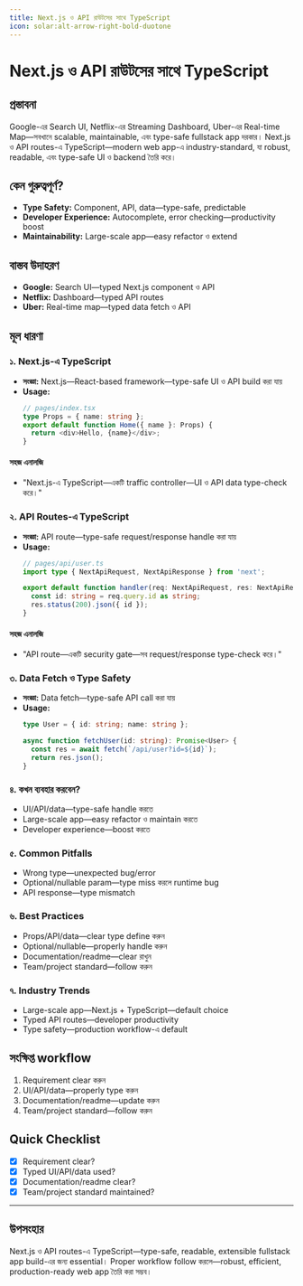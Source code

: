 ```yaml
---
title: Next.js ও API রাউটসের সাথে TypeScript
icon: solar:alt-arrow-right-bold-duotone
---
```


# Next.js ও API রাউটসের সাথে TypeScript

## প্রস্তাবনা

Google-এর Search UI, Netflix-এর Streaming Dashboard, Uber-এর Real-time Map—সবখানে scalable, maintainable, এবং type-safe fullstack app দরকার। Next.js ও API routes-এ TypeScript—modern web app-এ industry-standard, যা robust, readable, এবং type-safe UI ও backend তৈরি করে।

## কেন গুরুত্বপূর্ণ?

- **Type Safety:** Component, API, data—type-safe, predictable
- **Developer Experience:** Autocomplete, error checking—productivity boost
- **Maintainability:** Large-scale app—easy refactor ও extend

## বাস্তব উদাহরণ

- **Google:** Search UI—typed Next.js component ও API
- **Netflix:** Dashboard—typed API routes
- **Uber:** Real-time map—typed data fetch ও API

## মূল ধারণা

### ১. Next.js-এ TypeScript

- **সংজ্ঞা:** Next.js—React-based framework—type-safe UI ও API build করা যায়
- **Usage:**
  ```typescript
  // pages/index.tsx
  type Props = { name: string };
  export default function Home({ name }: Props) {
    return <div>Hello, {name}</div>;
  }
  ```

#### সহজ এনালজি

- "Next.js-এ TypeScript—একটি traffic controller—UI ও API data type-check করে।"

### ২. API Routes-এ TypeScript

- **সংজ্ঞা:** API route—type-safe request/response handle করা যায়
- **Usage:**
  ```typescript
  // pages/api/user.ts
  import type { NextApiRequest, NextApiResponse } from 'next';

  export default function handler(req: NextApiRequest, res: NextApiResponse) {
    const id: string = req.query.id as string;
    res.status(200).json({ id });
  }
  ```

#### সহজ এনালজি

- "API route—একটি security gate—সব request/response type-check করে।"

### ৩. Data Fetch ও Type Safety

- **সংজ্ঞা:** Data fetch—type-safe API call করা যায়
- **Usage:**
  ```typescript
  type User = { id: string; name: string };

  async function fetchUser(id: string): Promise<User> {
    const res = await fetch(`/api/user?id=${id}`);
    return res.json();
  }
  ```

### ৪. কখন ব্যবহার করবেন?

- UI/API/data—type-safe handle করতে
- Large-scale app—easy refactor ও maintain করতে
- Developer experience—boost করতে

### ৫. Common Pitfalls

- Wrong type—unexpected bug/error
- Optional/nullable param—type miss করলে runtime bug
- API response—type mismatch

### ৬. Best Practices

- Props/API/data—clear type define করুন
- Optional/nullable—properly handle করুন
- Documentation/readme—clear রাখুন
- Team/project standard—follow করুন

### ৭. Industry Trends

- Large-scale app—Next.js + TypeScript—default choice
- Typed API routes—developer productivity
- Type safety—production workflow-এ default

## সংক্ষিপ্ত workflow

1. Requirement clear করুন
2. UI/API/data—properly type করুন
3. Documentation/readme—update করুন
4. Team/project standard—follow করুন

## Quick Checklist

- [x] Requirement clear?
- [x] Typed UI/API/data used?
- [x] Documentation/readme clear?
- [x] Team/project standard maintained?

---

## উপসংহার

Next.js ও API routes-এ TypeScript—type-safe, readable, extensible fullstack app build-এর জন্য essential। Proper workflow follow করলে—robust, efficient, production-ready web app তৈরি করা সম্ভব।

